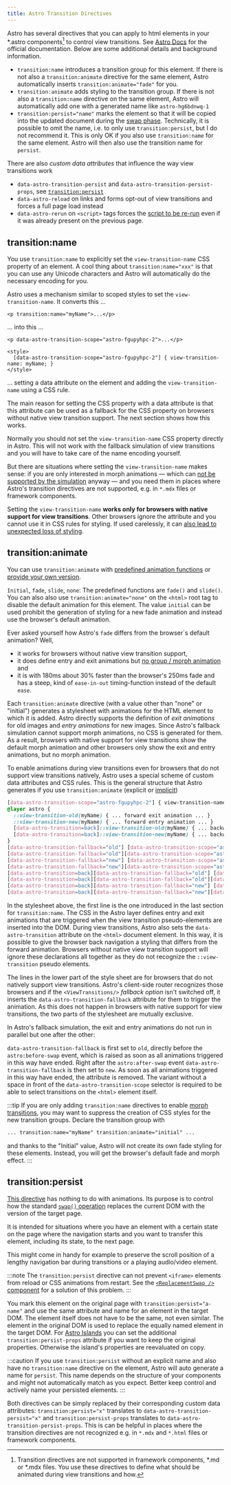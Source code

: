 ```yaml
---
title: Astro Transition Directives
---
```

Astro has several  directives that you can apply to html elements in your *.astro components[^1] to control view transitions. See [Astro Docs](https://docs.astro.build/en/guides/view-transitions/#transition-directives) for the official documentation. Below are some additional details and background information.
[^1]: Transition directives are not supported in framework components, *.md or *.mdx files.
You use these directives to define what should be animated during view transitions and how.

* `transition:name` introduces a transition group for this element. If there is not also a `transition:animate` directive for the same element, Astro automatically inserts `transition:animate="fade"` for you.
* `transition:animate` adds styling to the transition group. If there is not also a `transition:name` directive on the same element, Astro will automatically add one with a generated name like `astro-hg6bdnwq-1`
* `transition:persist="name"` marks the element so that it will be copied into the updated document during the [swap phase](/jotter/astro/loader-swap/#swap). Technically, it is possible to omit the name, i.e. to only use `transition:persist`, but I do not recommend it. This is only OK if you also use `transition:name` for the same element. Astro will then also use the transition name for `persist`.

There are also _custom data attributes_ that influence the way view transitions work
* `data-astro-transition-persist` and `data-astro-transition-persist-props`, see [`transition:persist`](#transitionpersist)
* `data-astro-reload` on links and forms opt-out of view transitions and forces a full page load instead
* `data-astro-rerun` on `<script>` tags forces the [script to be re-run](/jotter/astro/scripts/#data-astro-rerun) even if it was already present on the previous page.


## transition:name

You use `transition:name` to explicitly set the `view-transition-name` CSS property of an element. A cool thing about `transition:name="xxx"` is that you can use any Unicode characters and Astro will automatically do the necessary encoding for you.

Astro uses a mechanism similar to scoped styles to set the `view-transition-name`. It converts this &hellip;

```astro title=Component.astro
<p transition:name="myName">...</p>
```
&hellip; into this &hellip;
```astro title=Component.astro
<p data-astro-transition-scope="astro-fgupyhpc-2">...</p>

<style>
  [data-astro-transition-scope="astro-fgupyhpc-2"] { view-transition-name: myName; }
</style>
```
&hellip; setting a data attribute on the element and adding the `view-transition-name` using a CSS rule.

The main reason for setting the CSS property with a data attribute is that this attribute can be used as a fallback for the CSS property on browsers without native view transition support. The next section shows how this works.

Normally you should not set the  `view-transition-name` CSS property directly in Astro. This will not work with the fallback simulation of view transitions and you will have to take care of the name encoding yourself.

But there are situations where setting the `view-transition-name` makes sense: if you are only interested in morph animations &mdash; which can [not be supported by the simulation](/jotter/astro/differences/#consequences-for-the-simulation) anyway &mdash; and you need them in places where Astro's transition directives are not supported, e.g. in `*.mdx` files or framework components.

Setting the `view-transition-name` **works only for browsers with native support for view transitions**. Other browsers ignore the attribute and you cannot use it in CSS rules for styling. If used carelessly, it can [also lead to unexpected loss of styling](/jotter/snippets/css-tricks-pitfalls/#ignored-style-rules).


## transition:animate

You can use `transition:animate` with [predefined animation functions](https://docs.astro.build/en/guides/view-transitions/#built-in-animation-directives) or [provide your own version](https://docs.astro.build/en/guides/view-transitions/#customizing-animations).

`Initial`, `fade`, `slide`, `none`: The predefined functions are `fade()` and `slide()`. You can also also use `transition:animate="none"` on the `<html>` root tag to disable the default animation for this element. The value `initial` can be used prohibit the generation of styling for a new fade animation and instead use the browser's default animation.

Ever asked yourself how Astro's `fade` differs from the browser`s default animation?
Well,
* it works for browsers without native view transition support,
* it does define entry and exit animations but [no group / morph animation]() and
* it is with 180ms about 30% faster than the browser's 250ms fade and has a steep, kind of `ease-in-out` timing-function instead of the default `ease`.

Each `transition:animate` directive (with a value other than "none" or "initial") generates a stylesheet with animations for the HTML element to which it is added. Astro directly supports the definition of _exit animations_ for old images and _entry animations_ for new images. Since Astro's fallback simulation cannot support morph animations, no CSS is generated for them. As a result, browsers with native support for view transitions show the default morph animation and other browsers only show the exit and entry animations, but no morph animation.

To enable animations during view transitions even for browsers that do not support view transitions natively, Astro uses a special scheme of custom data attributes and CSS rules. This is the general structure that Astro generates if you use `transition:animate` (explicit or [implicit](javascript:vtbotNavigate("#top","Astro%20automatically%20inserts%20transition:animate,for%20you")))

```css
[data-astro-transition-scope="astro-fgupyhpc-2"] { view-transition-name: myName; }
@layer astro {
  ::view-transition-old(myName) { ... forward exit animation ... }
  ::view-transition-new(myName) { ... forward entry animation ... }
  [data-astro-transition=back]::view-transition-old(myName) { ... backward exit animation ... }
  [data-astro-transition=back]::view-transition-new(myName) { ... backward entry animation ... }
}
[data-astro-transition-fallback="old"] [data-astro-transition-scope="astro-fgupyhpc-2"],
[data-astro-transition-fallback="old"][data-astro-transition-scope="astro-fgupyhpc-2"] { ... forward exit animation ... }
[data-astro-transition-fallback="new"] [data-astro-transition-scope="astro-fgupyhpc-2"],
[data-astro-transition-fallback="new"][data-astro-transition-scope="astro-fgupyhpc-2"] { ... forward entry animation ... }
[data-astro-transition=back][data-astro-transition-fallback="old"] [data-astro-transition-scope="astro-fgupyhpc-2"],
[data-astro-transition=back][data-astro-transition-fallback="old"][data-astro-transition-scope="astro-fgupyhpc-2"] { ... backward exit animation ... }
[data-astro-transition=back][data-astro-transition-fallback="new"] [data-astro-transition-scope="astro-fgupyhpc-2"],
[data-astro-transition=back][data-astro-transition-fallback="new"][data-astro-transition-scope="astro-fgupyhpc-2"] { ... backward entry animation ... }
```

In the stylesheet above, the first line is the one introduced in the last section for `transition:name`. The CSS in the Astro layer defines entry and exit animations that are triggered when the view transition pseudo-elements are inserted into the DOM. During view transitions, Astro also sets the `data-astro-transition` attribute on the `<html>` document element. In this way, it is possible to give the browser back navigation a styling that differs from the forward animation. Browsers without native view transition support will ignore these declarations all together as they do not recognize the `::view-transition` pseudo elements.

The lines in the lower part of the style sheet are for browsers that do not natively support view transitions. Astro's client-side router recognizes those browsers and if the `<ViewTransitions/>` _fallback option_ isn't switched off, it inserts the `data-astro-transition-fallback` attribute for them to trigger the animation. As this does not happen in browsers with native support for view transitions, the two parts of the stylesheet are mutually exclusive.

In Astro's fallback simulation, the exit and entry animations do not run in parallel but one after the other:

`data-astro-transition-fallback` is first set to `old`, directly before the `astro:before-swap` event, which is raised as soon as all animations triggered in this way have ended. Right after the `astro:after-swap` event `data-astro-transition-fallback` is then set to `new`. As soon as all animations triggered in this way have ended, the attribute is removed. The variant without a space in front of the `data-astro-transition-scope` selector is required to be able to select transitions on the `<html>` element itself.

:::tip
If you are only adding `transition:name` directives to enable [morph transitions](/jotter/api/#morph--group-animations), you may want to suppress the creation of CSS styles for the new transition groups. Declare the transition group with
```html
... transition:name="myName" transition:animate="initial" ...
```
and thanks to the "Initial" value, Astro will not create its own fade styling for these elements. Instead, you will get the browser's default fade and morph effect.
:::

## transition:persist


[This directive](https://docs.astro.build/en/guides/view-transitions/#maintaining-state) has nothing to do with animations. Its purpose is to control how the standard [`swap()` operation](/jotter/astro/loader-swap/#swap) replaces the current DOM with the version of the target page.

It is intended for situations where you have an element with a certain state on the page where the navigation starts and you want to transfer this element, including its state, to the next page.

This might come in handy for example to preserve the scroll position of a lengthy navigation bar during transitions or a playing audio/video element.

:::note
The `transition:persist` directive can not prevent `<iframe>` elements from reload or CSS animations from restart.
See the <a href="/library/ReplacementSwap/" data-astro-reload>`<ReplacementSwap />` component</a> for a solution of this problem.
:::

You mark this element on the original page with `transition:persist="a-name"` and use the same attribute and name for an element in the target DOM. The element itself does not have to be the same, not even similar. The element in the original DOM is used to replace the equally named element in the target DOM. For [Astro Islands](https://docs.astro.build/en/concepts/islands/) you can set the additional `transition:persist-props` attribute if you want to keep the original properties. Otherwise the island's properties are reevaluated on copy.

:::caution
If<a id="caution"/> you use `transition:persist` without an explicit name and also have no `transition:name` directive on the element, Astro will auto generate a name for `persist`. This name depends on the structure of your components and might not automatically match as you expect. Better keep control and actively name your persisted elements.
:::

Both directives can be simply replaced by their corresponding custom data attributes: `transition:persist="x"` translates to `data-astro-transition-persist="x"` and `transition:persist-props` translates to `data-astro-transition-persist-props`. This is can be helpful in places where the transition directives are not recognized e.g. in `*.mdx` and `*.html` files or framework components.

